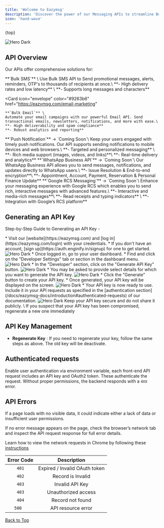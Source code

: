 ```yaml
---
title: 'Welcome to Eazymsg'
description: 'Discover the power of our Messaging APIs to streamline Bulk SMS, Email, WhatsApp, Push Notifications, and RCS Google integration, enhancing communication and ensuring effective customer engagement seamlessly.'
icon: 'hand-wave'
---
```


{top}

 <CardGroup cols={1}>
  <Card
  href="https://eazymsg.com"
  >
    <img
      src="/images/eazymsg/e1.png"
      alt="Hero Dark"
    />
  </Card>
</CardGroup>

## API Overview

Our APIs offer comprehensive solutions for:

<CardGroup cols={1}>
  <Card
    icon="message"
    color="#9263b6"
    href="https://eazymsg.com/sms-marketing"
  >
    **`Bulk SMS`** \
    Use Bulk SMS API to Send promotional messages, alerts, reminders, OTP's to thousands of recipients at once.\
    **- High delivery rates and low latency** \
    **- Supports long messages and characters**
  </Card>
  
  <Card
    icon="envelope"
    color="#9263b6"
    href="https://eazymsg.com/email-marketing"
  >
    **`Bulk Email`** \
    Automate your email campaigns with our powerful Email API. Send transactional emails, newsletters, notifications, and more with ease.\
    **- High deliverability and spam compliance**   
    **- Robust analytics and reporting**
  </Card>
  <Card
    icon="bell"
    color="#9263b6"
    href="https://eazymsg.com/push-notification"
  >
    **`Push Notification`** -> `Coming Soon`\
    Keep your users engaged with timely push notifications. Our API supports sending notifications to mobile devices and web browsers.\
    **- Targeted and personalized messaging**   \
    **- Rich media support (images, videos, and links)**\
    **- Real-time delivery and analytics**
  </Card>
  <Card
    icon="whatsapp"
    color="#9263b6"
    href="https://eazymsg.com/email-marketing"
  >
    **`WhatsApp Business API`** -> `Coming Soon`\
    Our WhatsApp Business API allows you to send messages, notifications, and updates directly to WhatsApp users.\
   **- Issue Resolution & End-to-end encryption**\
   **- Appointment, Account, Payment, Reservation & Personal Finance Update**
  </Card>
  <Card
    icon="message"
    color="#9263b6"
    href="https://eazymsg.com/email-marketing"
  >
    **`Google RCS Messaging`** -> `Coming Soon`\
    Enhance your messaging experience with Google RCS which enables you to send rich, interactive messages with advanced features.\
    **- Interactive and media-rich messages**\
    **- Read receipts and typing indicators**   \
    **- Integration with Google’s RCS platform** 

  </Card>
</CardGroup>

## Generating an API Key

Step-by-Step Guide to Generating an API Key -

<Steps>
  <Step title="Log In to Your Account" >
    * Visit our [website](https://eazymsg.com) and [log in](https://eazymsg.com/login) with your credentials.
    * If you don't have an account, [sign up](https://auth.enginify.in/signup) for one to get started.
    <CardGroup cols={1}>
      <Card
      >
        <img
          src="/images/eazymsg/sign-in.png"
          alt="Hero Dark"
        />
      </Card>
    </CardGroup>
  </Step>
  <Step title="Navigate to the Developer Setting Section">
   * Once logged in, go to your user dashboard.
   * Find and click on the "Developer Settings" tab or section in the dashboard menu.
   <CardGroup cols={1}>
      <Card
      >
        <img
          src="/images/eazymsg/devtab.png"
          alt="Hero Dark"
        />
      </Card>
    </CardGroup>
  </Step>
  <Step title="Request a New API Key">
    * In the "Developer" section, click on the "Generate API Key" button.
    <CardGroup cols={1}>
      <Card
      >
        <img
          src="/images/eazymsg/apibtn.png"
          alt="Hero Dark"
        />
      </Card>
    </CardGroup>
    * You may be asked to provide select details for which you want to generate the API key.
     <CardGroup cols={1}>
      <Card
      >
        <img
          src="/images/eazymsg/modal.png"
          alt="Hero Dark"
        />
      </Card>
    </CardGroup>
  </Step>
  <Step title="Generate and Save Your API Key" >
    * Click the "Generate" button to create your API key.
    * Once generated, your API key will be displayed on the screen.
     <CardGroup cols={1}>
      <Card
      >
        <img
          src="/images/eazymsg/key.png"
          alt="Hero Dark"
        />
      </Card>
    </CardGroup>
  </Step>
  <Step title="Start Using Your API Key">
    * Your API key is now ready to use. Include it in your API requests as specified in the [authentication section](/docs/eazymsg-docs/introduction#authenticated-requests) of our documentation.
    <CardGroup cols={1}>
        <Card
        >
          <img
            src="/images/eazymsg/table.png"
            alt="Hero Dark"
          />
        </Card>
      </CardGroup>
  </Step>
</Steps>

<Note>
  Keep your API key secure and do not share it publicly. \
  If you suspect that your API key has been compromised, regenerate a new one immediately
</Note>

## API Key Management

* **Regenerate Key** : If you need to regenerate your key, follow the same steps as above. The old key will be deactivate.

## Authenticated requests

Enable user authentication via environment variable, each front-end API request includes an API key and OAuth2 token. These authenticate the request. Without proper permissions, the backend responds with a `4XX` error.


## API Errors

If a page loads with no visible data, it could indicate either a lack of data or insufficient user permissions.

If no error message appears on the page, check the browser’s network tab and inspect the API request response for full error details.

<Tip>Learn how to view the network requests in Chrome by following these [instructions](https://developer.chrome.com/docs/devtools/network/)</Tip>

| Error Code | Description |
| :--------: | :---------: |
|   `401`    | 	Expired / Invalid OAuth token |
|   `402`    | 	Record is Invalid |
|   `403`    | 	Invalid API Key |
|   `403`    | 	Unauthorized access |
|   `404`    | 	Record not found |
|   `500  `    | 	API resource error |

<div style={{
  display: 'flex',
  justifyContent: 'end',
  alignItems: 'right'
 }}>
   
  <a href="#top"> <Icon icon="circle-arrow-up"></Icon> Back to Top</a>
</div>